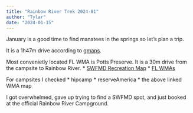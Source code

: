 ```yaml
---
title: "Rainbow River Trek 2024-01"
author: "Tylar"
date: "2024-01-15"
---
```


January is a good time to find manatees in the springs so let's plan a trip.

It is a 1h47m drive according to [gmaps](https://www.google.com/maps/dir/St.+Petersburg,+FL/Rainbow+River,+Florida+34432).

Most convenietly located FL WMA is Potts Preserve. 
It is a 30m drive from the campsite to Rainbow River.
* [SWFMD Recreation Map](https://www.arcgis.com/apps/webappviewer/index.html?id=da3616e735ee42e9ae2e4d74563a0f4a&extent=-9163311.543%2C3361599.0286%2C-9160012.8075%2C3363753.5974%2C102100)
* [FL WMAs](https://gis.myfwc.com/RecreationMap/)

For campsites I checked
* hipcamp
* reserveAmerica
* the above linked WMA map

I got overwhelmed, gave up trying to find a SWFMD spot, and just booked at the official Rainbow River Campground.